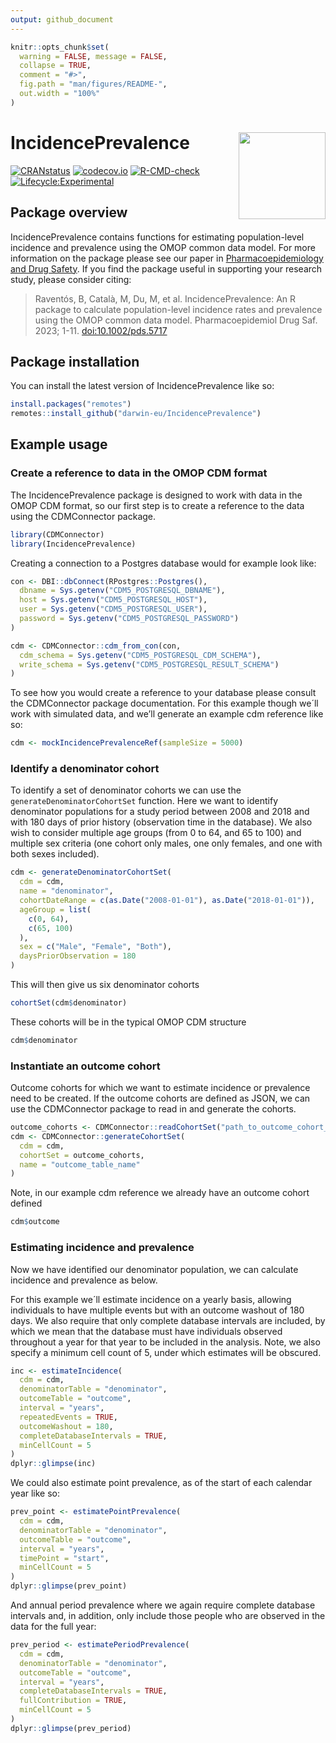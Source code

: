 ```yaml
---
output: github_document
---
```


```r
knitr::opts_chunk$set(
  warning = FALSE, message = FALSE,
  collapse = TRUE,
  comment = "#>",
  fig.path = "man/figures/README-",
  out.width = "100%"
)
```

# IncidencePrevalence <img src="man/figures/hexsticker.png" align="right" height="139"/>

[![CRANstatus](https://www.r-pkg.org/badges/version/IncidencePrevalence)](https://CRAN.R-project.org/package=IncidencePrevalence) [![codecov.io](https://codecov.io/github/darwin-eu/IncidencePrevalence/coverage.svg?branch=main)](https://app.codecov.io/github/darwin-eu/IncidencePrevalence?branch=main) [![R-CMD-check](https://github.com/darwin-eu/IncidencePrevalence/workflows/R-CMD-check/badge.svg)](https://github.com/darwin-eu/IncidencePrevalence/actions) [![Lifecycle:Experimental](https://img.shields.io/badge/Lifecycle-Experimental-339999)](https://lifecycle.r-lib.org/articles/stages.html)

## Package overview

IncidencePrevalence contains functions for estimating population-level incidence and prevalence using the OMOP common data model. For more information on the package please see our paper in [Pharmacoepidemiology and Drug Safety](https://onlinelibrary.wiley.com/doi/10.1002/pds.5717). If you find the package useful in supporting your research study, please consider citing:

> Raventós, B, Català, M, Du, M, et al. IncidencePrevalence: An R package to calculate population-level incidence rates and prevalence using the OMOP common data model. Pharmacoepidemiol Drug Saf. 2023; 1-11. <doi:10.1002/pds.5717>

## Package installation

You can install the latest version of IncidencePrevalence like so:

```r
install.packages("remotes")
remotes::install_github("darwin-eu/IncidencePrevalence")
```

## Example usage

### Create a reference to data in the OMOP CDM format

The IncidencePrevalence package is designed to work with data in the OMOP CDM format, so our first step is to create a reference to the data using the CDMConnector package.

```r
library(CDMConnector)
library(IncidencePrevalence)
```

Creating a connection to a Postgres database would for example look like:

```r
con <- DBI::dbConnect(RPostgres::Postgres(),
  dbname = Sys.getenv("CDM5_POSTGRESQL_DBNAME"),
  host = Sys.getenv("CDM5_POSTGRESQL_HOST"),
  user = Sys.getenv("CDM5_POSTGRESQL_USER"),
  password = Sys.getenv("CDM5_POSTGRESQL_PASSWORD")
)

cdm <- CDMConnector::cdm_from_con(con,
  cdm_schema = Sys.getenv("CDM5_POSTGRESQL_CDM_SCHEMA"),
  write_schema = Sys.getenv("CDM5_POSTGRESQL_RESULT_SCHEMA")
)
```

To see how you would create a reference to your database please consult the CDMConnector package documentation. For this example though we´ll work with simulated data, and we'll generate an example cdm reference like so:

```r
cdm <- mockIncidencePrevalenceRef(sampleSize = 5000)
```

### Identify a denominator cohort

To identify a set of denominator cohorts we can use the `generateDenominatorCohortSet` function. Here we want to identify denominator populations for a study period between 2008 and 2018 and with 180 days of prior history (observation time in the database). We also wish to consider multiple age groups (from 0 to 64, and 65 to 100) and multiple sex criteria (one cohort only males, one only females, and one with both sexes included).

```r
cdm <- generateDenominatorCohortSet(
  cdm = cdm,
  name = "denominator",
  cohortDateRange = c(as.Date("2008-01-01"), as.Date("2018-01-01")),
  ageGroup = list(
    c(0, 64),
    c(65, 100)
  ),
  sex = c("Male", "Female", "Both"),
  daysPriorObservation = 180
)
```

This will then give us six denominator cohorts

```r
cohortSet(cdm$denominator)
```

These cohorts will be in the typical OMOP CDM structure

```r
cdm$denominator
```

### Instantiate an outcome cohort

Outcome cohorts for which we want to estimate incidence or prevalence need to be created. If the outcome cohorts are defined as JSON, we can use the CDMConnector package to read in and generate the cohorts.

```r
outcome_cohorts <- CDMConnector::readCohortSet("path_to_outcome_cohort_definitions")
cdm <- CDMConnector::generateCohortSet(
  cdm = cdm,
  cohortSet = outcome_cohorts,
  name = "outcome_table_name"
)
```

Note, in our example cdm reference we already have an outcome cohort defined

```r
cdm$outcome
```

### Estimating incidence and prevalence

Now we have identified our denominator population, we can calculate incidence and prevalence as below.

For this example we´ll estimate incidence on a yearly basis, allowing individuals to have multiple events but with an outcome washout of 180 days. We also require that only complete database intervals are included, by which we mean that the database must have individuals observed throughout a year for that year to be included in the analysis. Note, we also specify a minimum cell count of 5, under which estimates will be obscured.

```r
inc <- estimateIncidence(
  cdm = cdm,
  denominatorTable = "denominator",
  outcomeTable = "outcome",
  interval = "years",
  repeatedEvents = TRUE,
  outcomeWashout = 180,
  completeDatabaseIntervals = TRUE,
  minCellCount = 5
)
dplyr::glimpse(inc)
```

We could also estimate point prevalence, as of the start of each calendar year like so:

```r
prev_point <- estimatePointPrevalence(
  cdm = cdm,
  denominatorTable = "denominator",
  outcomeTable = "outcome",
  interval = "years",
  timePoint = "start",
  minCellCount = 5
)
dplyr::glimpse(prev_point)
```

And annual period prevalence where we again require complete database intervals and, in addition, only include those people who are observed in the data for the full year:

```r
prev_period <- estimatePeriodPrevalence(
  cdm = cdm,
  denominatorTable = "denominator",
  outcomeTable = "outcome",
  interval = "years",
  completeDatabaseIntervals = TRUE,
  fullContribution = TRUE,
  minCellCount = 5
)
dplyr::glimpse(prev_period)
```

